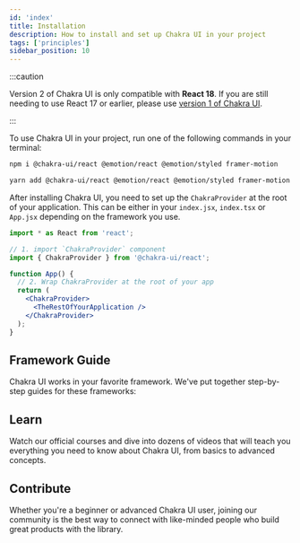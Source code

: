 ```yaml
---
id: 'index'
title: Installation
description: How to install and set up Chakra UI in your project
tags: ['principles']
sidebar_position: 10
---
```


:::caution

Version 2 of Chakra UI is only compatible with **React 18**. If you are still
needing to use React 17 or earlier, please use
[version 1 of Chakra UI](https://v1.chakra-ui.com/guides/first-steps).

:::

To use Chakra UI in your project, run one of the following commands in your terminal:

```bash
npm i @chakra-ui/react @emotion/react @emotion/styled framer-motion
```

```bash
yarn add @chakra-ui/react @emotion/react @emotion/styled framer-motion
```

After installing Chakra UI, you need to set up the `ChakraProvider` at the root
of your application. This can be either in your `index.jsx`, `index.tsx` or
`App.jsx` depending on the framework you use.

```jsx live=false
import * as React from 'react';

// 1. import `ChakraProvider` component
import { ChakraProvider } from '@chakra-ui/react';

function App() {
  // 2. Wrap ChakraProvider at the root of your app
  return (
    <ChakraProvider>
      <TheRestOfYourApplication />
    </ChakraProvider>
  );
}
```

## Framework Guide

Chakra UI works in your favorite framework. We've put together step-by-step
guides for these frameworks:

<FrameworkLinks />

## Learn

Watch our official courses and dive into dozens of videos that will teach you
everything you need to know about Chakra UI, from basics to advanced concepts.

<FeaturesCourses />

## Contribute

Whether you're a beginner or advanced Chakra UI user, joining our community is
the best way to connect with like-minded people who build great products with
the library.

<JoinCommunityCards />
